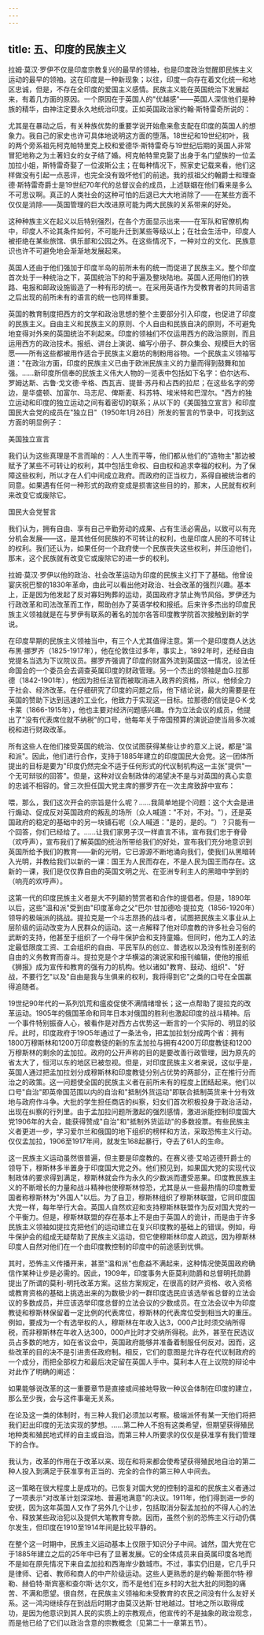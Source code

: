```yaml
---
---
---
```

title: 五、印度的民族主义
---



拉姆·莫汉·罗伊不仅是印度宗教复兴的最早的领袖，也是印度政治觉醒即民族主义运动的最早的领袖。这在印度是一种新现象；以往，印度一向存在着文化统一和地区忠诚，但是，不存在全印度的爱国主义感情。民族主义能在英国统治下发展起来，有着几方面的原因。一个原因在于英国人的"优越感"——英国人深信他们是种族的精华，由神注定要永久地统治印度。正如英国政治家约翰·斯特雷奇所说的：

尤其是在暴动之后，有关种族优势的重要学说开始愈来愈支配在印度的英国人的想象力。我自己的家史也许可具体地说明这方面的堕落。18世纪和19世纪初叶，我的两个旁系祖先柯克帕特里克上校和爱德华·斯特雷奇与19世纪后期的英国人非常冒犯地称之为土著妇女的女子结了婚。柯克帕特里克娶了出身于名门望族的一位孟加拉小姐，斯特雷奇娶了一位波斯公主；在每种情况下，照家史记载来看，他们这样做没有引起一点恶评，也完全没有毁坏他们的前途。我的叔祖父约翰爵士和理查德·斯特雷奇爵士是19世纪70年代的总督议会的成员，上述联姻在他们看来是多么不可思议啊。真正的人类社会的这种可怕的后退已大大地消除了——在某些方面不仅仅是消除——英国管理的巨大改进原可能为两大民族的关系带来的好处。

这种种族主义在起义以后特别强烈，在各个方面显示出来——在军队和官僚机构中，印度人不论其条件如何，不可能升迁到某些等级以上；在社会生活中，印度人被拒绝在某些旅馆、俱乐部和公园之外。在这些情况下，一种对立的文化、民族意识也许不可避免地会渐渐地发展起来。

英国人还由于他们强加于印度半岛的前所未有的统一而促进了民族主义。整个印度首次处于一种统治之下，英国统治下的和乎遍及整块陆地。英国人还用他们的铁路、电报和邮政设施锻造了一种有形的统一。在采用英语作为受教育者的共同语言之后出现的前所未有的语言的统一也同样重要。

英国的教育制度把西方的文学和政治思想的整个主要部分引入印度，也促进了印度的民族主义。自由主义和民族主义的原则、个人自由和民族自决的原则，不可避免地变得对外来的英国统治不利起来。印度的领袖们不仅运用西方的政治原则，而且运用西方的政治技术。报纸、讲台上演说、编写小册子、群众集会、规模巨大的宿愿——所有这些都被用作适合于民族主义磨坊的制粉用谷物。一个民族主义领袖写道："在政治方面，印度的民族主义已由于欧洲民族主义的力量而得到鼓舞和加强。……新印度所信奉的民族主义伟大人物的一览表中包括如下名字：伯尔达布、罗姆达斯、古鲁·戈文德·辛格、西瓦吉、提普·苏丹和占西的拉尼；在这些名字的旁边，是华盛顿、加富尔、马志尼、俾斯麦、科苏特、埃米特和巴涅尔。"西方的独立运动和印度的独立运动之间有着密切的联系；从以下的《美国独立宣言》和印度国民大会党的成员在"独立日"（1950年1月26日）所发的誓言的节录中，可找到这方面的明显例子：

美国独立宣言

我们认为这些真理是不言而喻的：人人生而平等，他们都从他们的"造物主"那边被赋予了某些不可转让的权利，其中包括生命权、自由权和追求幸福的权利。为了保障这些权利，所以才在人们中间成立政府。而政府的正当权力，系得自被统治者的同意。如果遇有任何一种形式的政府变成是损害这些目的的，那末，人民就有权利来改变它或废除它。

国民大会党誓言

我们认为，拥有自由、享有自己辛勤劳动的成果、占有生活必需品，以致可以有充分机会发展——这，是其他任何民族的不可转让的权利，也是印度人民的不可转让的权利。我们还认为，如果任何一个政府使一个民族丧失这些权利，并压迫他们，那末，这个民族就有改变它或废除它的进一步的权利。

拉姆·莫汉·罗伊以他的政治、社会改革运动为印度的民族主义打下了基础。他曾设宴庆祝巴黎的1830年革命，由此可以看出他对政治、社会改革的强烈兴趣。基本上，正是因为他发起了反对寡妇殉葬的运动，英国政府才禁止殉节风俗。罗伊还为行政改革和司法改革而工作，帮助创办了英语学校和报纸。后来许多杰出的印度民族主义领袖就是在与罗伊有联系的著名的加尔各答印度教学院首次接触到新的学说。

在印度早期的民族主义领袖当中，有三个人尤其值得注意。第一个是印度商人达达布黑·挪罗齐（1825-1917年），他在伦敦住过多年，事实上，1892年时，还经自由党提名当选为下议院议员。挪罗齐强调了印度的财富外流到英国这一情况，设法任命国会的一个委员会去调查英属印度的财政管理。另一个杰出的领袖是血G.拉那德（1842-1901年），他因为担任法官而被取消进入政界的资格，所以，他倾全力于社会、经济改革。在仔细研究了印度的问题之后，他下结论说，最大的需要是在英国的赞助下达到迅速的工业化，他致力于实现这一目标。拉那德的信徒是G·K·戈卡莱（1866-1915年），他也主要对经济问题感兴趣。作为立法会议的成员，他提出了"没有代表席位就不纳税"的口号，他每年关于帝国预算的演说迫使当局多次减税和进行财政改革。

所有这些人在他们接受英国的统治、仅仅试图获得某些让步的意义上说，都是"温和派"。因此，他们进行合作，支持于1885年建立的印度国民大会党。这一团体所提出的目标是要为"印度仍然完全不适于任何形式的代议制机构这一主张"提供"一个无可辩驳的回答"。但是，这种对议会制政体的渴望决不是与对英国的真心实意的忠诚不相容的。曾三次担任国大党主席的挪罗齐在一次主席致辞中宣布：

喂，那么，我们这次开会的宗旨是什么呢？……我简单地提个问题：这个大会是进行煽动、促成反对英国政府的叛乱的场所（众人喊道："不对，不对。"），还是英国政府的稳定的基础中的另一块铺石呢（众人喊道："是的，是的。"）？只能有一个回答，你们已经给了。……让我们家男子汉一样直言不讳，宣布我们忠于脊骨（欢呼声），宣布我们了解英国的统治所带给我们的好处，宣布我们充分地意识到英国所给予我们的教育——新的光明，它已源源不断地涌向我们，使我们从黑暗转入光明，并教给我们以新的一课：国王为人民而存在，不是人民为国王而存在。这新的一课，我们是仅仅靠自由的英国文明之光、在亚洲专利主人的黑暗中学到的（响亮的欢呼声）。

这第一代的印度民族主义者是大不列颠的赞赏者和合作的提倡者。但是，1890年以后，这些"温和派"受到由"印度革命之父"巴尔·甘加德哈·提拉克（1856-1920年）领导的极端派的挑战。提拉克是一个斗志昂扬的战斗者，试图把民族主义事业从上层阶级的运动改变为人民群众的运动。这一点解释了他对印度教的许多社会习俗的武断的支持，他甚至于组织了一个母牛保护会和支持童婚。但同时，他为工人的法定最低限度工资、工会组织的自由、平民军队的创立、普选权以及没有性别差别的自由的义务教育而奋斗。提拉克是个才华横溢的演说家和报刊编辑，使他的报纸《狮报》成为宣传和教育的强有力的机构。他以诸如"教育、鼓动、组织"、"好战，不要行乞"以及"自由是我与生俱来的权利，我将得到它"之类的口号在全国赢得追随者。

19世纪90年代的一系列饥荒和瘟疫促使不满情绪增长；这一点帮助了提拉克的改革运动。1905年的俄国革命和同年日本对俄国的胜利也激起印度的战斗精神。后一个事件特别振奋人心，被看作是对西方占优势这一断言的一个实际的、明显的驳斥。此时，印度政府于19O5年通过了一条法令，把孟加拉划分成两个省：拥有1800万穆斯林和1200万印度教徒的新的东孟加拉与拥有4200万印度教徒和1200万穆斯林的剩余的孟加拉。政府的公开声称的目的是要改善行政管理，因为原先的省太大了，恒河以东的地区已被忽视。但是，对印度民族主义者来说，这似乎是，英国人通过把孟加拉划分成穆斯林和印度教徒分别占优势的两部分，正在推行分而治之的政策。这一问题使全国的民族主义者在前所未有的程度上团结起来。他们以口号"自治"即英帝国范围以内的自治和"抵制外货运动"即联合抵制英货来十分有效地与政府作斗争。大批的学生担任商店的纠察，妇女们首次积极投身于政治活动，出现在纠察的行列里。由于孟加拉问题所激起的强烈感情，激进派能控制印度国大党1906年的大会，能获得赞成"自治"和"抵制外货运动"的多数投票。有些民族主义者更进一步，学习爱尔兰和俄国的地下组织的榜样和方法，采取恐怖主义行动。仅仅孟加拉，1906至1917年间，就发生168起暴行，夺去了61人的生命。

这一民族主义运动虽然很普遍，但主要是印度教的。在赛义德·艾哈迈德歼爵士的领导下，穆斯林多半置身于印度国大党之外。他们预见到，如果国大党的实现代议制政体的要求得到满足，穆斯林就会作为永久的少数派而遭受恶果。印度教民族主义的不断增长的力量和战斗精神也使穆斯林惊恐，尤其是从一些最热情的印度教爱国者称穆斯林为"外国人"以后。为了自卫，穆斯林组织了穆斯林联盟，它同印度国大党一样，每年举行大会。英国人自然欢迎和支持穆斯林联盟作为反对国大党的一个平衡力。但是，穆斯林联盟的存在基本上不是由于英国人的诡计，而是由于许多民族主义领袖如提拉克把他们的运动建立在复兴印度教的基础上的错误。例如，母牛保护会的组成无疑帮助了民族主义运动，但它使穆斯林印度人疏远，因为穆斯林印度人自然对他们在一个由印度教控制的印度中的前途感到忧惧。

其时，恐怖主义传播开来，甚至"温和派"也愈益不满起来，这种情况使英国政府确信作某种让步是必需的。因此，1909年，印度事务大臣莫利勋爵和总督明托勋爵提出了所谓的莫利-明托改革方案。这些方案规定，在很高的财产资格、收入资格或教育资格的基础上挑选出来的为数极少的一群印度选民应该选举省总督的立法会议的多数成员，并应该选举印度总督的立法会议的少数成员。在立法会议中为印度教徒和穆斯林保留着一定比例的代表席位，穆斯林的代表席位受到相当大的重压。例如，要成为一个有选举权的人，穆斯林在年收入达3，000卢比时须交纳所得税，而非穆斯林在年收入达300，000卢比时才交纳所得税。此外，甚至在民选议员占多数的地方，如在省议会中，英国政府能够并准备着制服任何反对。因而，这些改革的目的决不是引进责任政府制。相反，它们的意图是允许存在代议制政府的一个成分，而把全部权力和最后决定留在英国人手中。莫利本人在上议院的辩论中对此作了明确的阐述：

如果能够说改革的这一重要章节是直接或间接地导致一种议会体制在印度的建立，那么至少我，会与这件事毫无关系。

在论及这一类的体制时，有三种人我们必须加以考察。极端派怀有某一天他们将把我们赶出印度的无法实现的梦想。……第二种人不抱有这类希望，但期望获得殖民地种类和殖民地式样的自主或自治。而第三种人所要求的仅仅是获准享有我们管理下的合作。

我认为，改革的作用在于改革以来、现在和将来都会使希望获得殖民地自治的第二种人投入到满足于获准享有正当的、完全的合作的第三种人中间去。

这一策略在很大程度上是成功的。已恢复对国大党的控制的温和的民族主义者通过了一项表示"对改革计划深深地、普遍地满意"的决议。1911年，他们得到进一步的安抚，因为这年英国人又作了另外几个让步，包括取消分裂孟加拉的不得人心的法令、释放某些政治犯以及提供大笔教育专款。因而，虽然个别的恐怖主义行动仍偶尔发生，但印度在1910至1914年间是比较平静的。

在整个这一时期中，民族主义运动基本上仅限于知识分子中间。诚然，国大党在它于1885年建立之后的25年中已有了显著发展。它的全体成员来自英属印度各地而不是如在原先情况下来自孟加拉和西海岸少数城市。不过，事实仍旧是，它几乎只是律师、记者、教师和商人的中产阶级运动。这些人更熟悉的是约翰·斯图尔特·穆勒、赫伯特·斯宾塞和查尔斯·达尔文，而不是他们在乡村的大批大批的同胞的痛苦、不满和愿望。很自然，在民族主义领袖和未受教育的农民之间没有什么友好关系。这一鸿沟继续存在到战后时期才由莫汉达斯·甘地越过。甘地之所以取得成功，是因为他意识到其人民的实质上的宗教观点，他宣传的不是抽象的政治观念，而是他已给了它们以政治含意的宗教概念（见第二十一章第五节）。